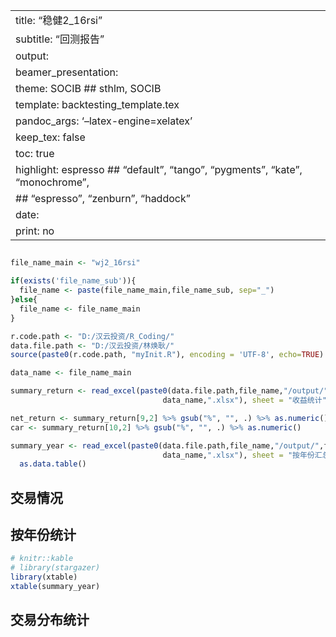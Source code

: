 

---
title: "稳健2_16rsi"
subtitle: "回测报告"
output: 
  beamer_presentation:
    theme: SOCIB      ## sthlm, SOCIB
    template: backtesting_template.tex
    pandoc_args: '--latex-engine=xelatex'
    keep_tex: false
    toc: true
    highlight: espresso  ## "default", "tango", "pygments", "kate", "monochrome", 
                        ## "espresso", "zenburn", "haddock"
date: \cntoday
print: no
---

## 
                 
```{r warning=FALSE, echo=FALSE, message=FALSE, results='hide'}
file_name_main <- "wj2_16rsi"

if(exists('file_name_sub')){
  file_name <- paste(file_name_main,file_name_sub, sep="_")
}else{
  file_name <- file_name_main
}

r.code.path <- "D:/汉云投资/R_Coding/"
data.file.path <- "D:/汉云投资/林焕耿/"
source(paste0(r.code.path, "myInit.R"), encoding = 'UTF-8', echo=TRUE)

data_name <- file_name_main

summary_return <- read_excel(paste0(data.file.path,file_name,"/output/",file_name,"_回测结果_",
                                  data_name,".xlsx"), sheet = "收益统计")

net_return <- summary_return[9,2] %>% gsub("%", "", .) %>% as.numeric()/100
car <- summary_return[10,2] %>% gsub("%", "", .) %>% as.numeric()

summary_year <- read_excel(paste0(data.file.path,file_name,"/output/",file_name,"_回测结果_",
                                  data_name,".xlsx"), sheet = "按年份汇总") %>%
  as.data.table()
```

\vspace{0.45cm}

\begin{center}
\footnotesize
\kai
\arrayrulecolor{bluesocib}
\arrayrulewidth=1pt
\setlength{\tabcolsep}{4.5pt}
\renewcommand{\arraystretch}{1.2}
%% 去掉各行显示颜色
\rowcolors[\hline]{1}{rowcolor}{}
\begin{tabular}{NNNNNNNNNNN}

净收益率 & 
年化收益率 & 
胜率 & 
赔率 & 
最大回撤 & 
年化收益/最大回撤 & 
最长回撤期 & 
盈利系数 & 
恢复系数 & 
SR & 
IR \\

`r sprintf("%.2f", net_return *100)`\% & 
`r sprintf("%.2f", car)`\% & 
`r gsub("%","",summary_return[14,2])`\%  & 
`r summary_return[20,2]` & 
`r gsub("%","",summary_return[26,2])`\% & 
`r summary_return[32,2]` & 
`r summary_return[27,2]`  & 
`r summary_return[17,2]` & 
`r summary_return[28,2]` & 
`r summary_return[29,2]` & 
`r summary_return[31,2]` \\

\end{tabular}
\end{center}
\normalsize

\vspace{0.02cm}

\begin{center}
\begin{figure}
\includegraphics[width=15cm]{`r paste0(data.file.path,file_name,"/fig/",file_name, "_基金产品净值曲线_",data_name)`.png}
\end{figure}
\end{center}

## 交易情况

\begin{center}
\footnotesize
\kai
\arrayrulecolor{bluesocib}
\arrayrulewidth=1pt
\setlength{\tabcolsep}{2.4pt}
\renewcommand{\arraystretch}{1.1}
%% 去掉各行显示颜色
\rowcolors[\hline]{1}{rowcolor}{}
\begin{tabular}{NN|NB|NB|NBB|NB}

%  \multicolumn{8}{D}{\large 统计数据}\\

  交易次数 & `r summary_return[11,2]` & 
  总盈利 & \cellcolor{redup!95} `r formatC(as.numeric(summary_return[15,2]), big.mark=',',digits = nchar(round(as.numeric(summary_return[15,2],0))))`   
  & 平均盈利 &  \cellcolor{redup!95} `r formatC(as.numeric(summary_return[21,2]), format="d", big.mark=',')` &
  \multicolumn{3}{D}{单笔盈利 / 亏损交易} &
  \multicolumn{2}{C}{连续盈利 / 亏损交易}\\
  
  盈利次数 & \cellcolor{redup!95} `r summary_return[12,2]` & 
  总亏损 & \cellcolor{greendown!95} `r formatC(as.numeric(summary_return[16,2]), format="d", big.mark=',')`   & 
  平均亏损 & \cellcolor{greendown!95} `r formatC(as.numeric(summary_return[23,2]), format="d", big.mark=',')` &
  最大金额 & \cellcolor{redup!95} `r formatC(as.numeric(summary_return[21,2]), format="d", big.mark=',')` &
  \cellcolor{greendown!95} `r formatC(as.numeric(summary_return[23,2]), format="d", big.mark=',')` &
  最大连续盈利次数 & \cellcolor{redup!95} `r summary_return[33,2]`\\
  
  胜率 & \cellcolor{redup!95} `r gsub("%","",summary_return[14,2])`\% & 
  盈利系数 & \cellcolor{redup!95}`r summary_return[17,2]` & 
  赔率 & \cellcolor{redup!95}`r summary_return[20,2]` &
  最大比例 & \cellcolor{redup!95} `r gsub("%","",summary_return[22,2])`\% &
  \cellcolor{greendown!95} `r gsub("%","",summary_return[24,2])`\% &
  最大连续亏损次数 & \cellcolor{greendown!95} `r summary_return[34,2]`\\

\end{tabular}
\end{center}
\normalsize

\vspace{0.02cm}

\begin{center}
\begin{figure}
\includegraphics[width=15cm]{`r paste0(data.file.path,file_name,"/fig/",file_name,"_基金产品净值日内波动情况_",data_name)`.png}
\end{figure}
\end{center}

## 按年份统计

```{r echo=FALSE, message=FALSE, warning=FALSE, eval=FALSE}
# knitr::kable
# library(stargazer)
library(xtable)
xtable(summary_year)
```

\setlength{\tabcolsep}{12pt}
\begin{center}
\kai
\arrayrulecolor{bluesocib}
\arrayrulewidth=1pt
\renewcommand{\arraystretch}{1.4}
%% 去掉各行显示颜色
\rowcolors[\hline]{3}{rowcolor}{}

\begin{tabular}{rcrrr}

\multicolumn{5}{D}{\large 不同年份的收益情况}\\

 & 年份 & 收益率 & 最大回撤 & 收益率/最大回撤 \\ 

  1 & 2006 & 64.88\% & 11.32\% & 5.73 \\ 
  2 & 2007 & 89.76\% & 5.80\% & 15.48 \\ 
  3 & 2008 & 1.08\% & 16.74\% & 0.06 \\ 
  4 & 2009 & 36.58\% & 10.15\% & 3.61 \\ 
  5 & 2010 & 16.92\% & 4.59\% & 3.68 \\ 
  6 & 2011 & 3.59\% & 7.10\% & 0.51 \\ 
  7 & 2012 & 27.68\% & 11.51\% & 2.41 \\ 
  8 & 2013 & 11.48\% & 3.45\% & 3.33 \\ 
  9 & 2014 & 10.57\% & 8.90\% & 1.19 \\ 
  10 & 2015 & 28.49\% & 18.05\% & 1.58 \\ 
  11 & 2016 & 14.66\% & 18.45\% & 0.79 \\ 
  12 & 2017 & 0.00\% & 2.24\% & 0.00 \\  
   
\end{tabular}
\end{center}
\setlength{\tabcolsep}{12pt}


## 交易分布统计
\vspace{-0.2cm}
\begin{center}
\begin{figure}
\includegraphics[width=17.5cm]{`r paste0(data.file.path,file_name,"/fig/",file_name,"_基金产品交易分布统计_",data_name)`.png}
\end{figure}
\end{center}
